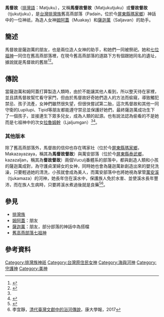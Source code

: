 '''馬督故'''（[[排灣語|排灣語]]：Matjuku），又稱'''馬督故督故'''（Matjukutjuku）或'''督故督故'''（tjukutjuku），是[[台灣|台灣]][[排灣族|排灣族]]舊高燕部落（Padain，位於今[[屏東縣|屏東縣]][[瑪家鄉|瑪家鄉]]）神話中的一位神祇，為造人女神[[姆阿蓋|姆阿蓋]]（Muakay）和[[薩迦萬|薩迦萬]]（Saljavan）的助手。
==簡述==
馬督故是薩迦萬的朋友，也是兩位造人女神的助手，和她們一同被祭祀。她和[[舊高燕部落七祖神|七位祖神]]一同住在舊高燕部落裡，在現今舊高燕部落的道路下方有個跟她同名的遺址，據說就是馬督故的舊居<ref name="台灣高砂族系統所屬の研究">{{cite book|last=|first=|date=1996|title=台灣高砂族系統所屬の研究|url=https://tm.ncl.edu.tw/article?u=008_106_000014&lang=chn|location=|publisher=南天書局|page=|isbn=9789576383052|author=台北帝國大學|access-date=2021-01-13|archive-date=2021-01-11|archive-url=https://web.archive.org/web/20210111005330/https://tm.ncl.edu.tw/article?u=008_106_000014&lang=chn|dead-url=no}}</ref><ref name="番族慣習調查報告書第五卷排灣族．第一冊">{{cite book|last=|first=|date=2003-10-01|title=番族慣習調查報告書第五卷排灣族．第一冊|url=https://tm.ncl.edu.tw/article?u=022_004_00003740&lang=chn|location=|publisher=中央研究院民族所|page=|isbn=9789576719721|author=臺灣總督府臨時臺灣舊慣調查會|access-date=2021-01-13|archive-date=2021-01-11|archive-url=https://web.archive.org/web/20210111005448/https://tm.ncl.edu.tw/article?u=022_004_00003740&lang=chn|dead-url=no}}</ref>。
==傳說==
{{main|姆阿蓋|薩迦萬}}
當薩迦萬和姆阿蓋打算製造人類時，由於不能讓其他人看到，所以整天待在家裡，並且請馬督故幫忙看守家門，但由於馬督故好奇她們造人的方法而偷窺，導致觸犯禁忌、孩子流產，女神們雖然很失望，但很快嘗試第二胎，這次馬督故和其他一同守衛的Lupilupi、Tipid等朋友都能遵守禁忌並保護好她們，最終薩迦萬成功生下了一個孩子，並接連生下眾多兒女，成為人類的起源。也有說法認為偷看的不是她而是七祖神中的次女[[拉魯姆幹|拉魯姆幹]]（Ljaljumgan）<ref name="番族慣習調查報告書第五卷排灣族．第一冊"/><ref name="蕃族調查報告書第八冊">{{cite book|last=|first=|date=2015-12-01|title=蕃族調查報告書第八冊：排灣族、賽夏族|url=https://www.books.com.tw/products/0010702430|location=|publisher=中央研究院民族所|page=|isbn=9789860468564|author=臺灣總督府蕃族調查會|access-date=2021-01-13|archive-date=2021-11-19|archive-url=https://web.archive.org/web/20211119141659/https://www.books.com.tw/products/0010702430|dead-url=no}}</ref>。
===其他版本===
除了舊高燕部落外，馬督故的信仰也存在瑪家社（位於今[[屏東縣|屏東縣]][[瑪家鄉|瑪家鄉]]，Makazayazaya，稱其為'''馬督故督故'''）與萬安部落（位於今[[屏東縣|屏東縣]][[泰武鄉|泰武鄉]]，kazazaljan，稱其為'''督故督故'''）兩個Vuculj番體系的部落中，都與創造人類和小孩的薩迦萬成對，為守護貞潔婦女的女神，同時她也會為薩迦萬新創造出來的嬰兒洗澡，只要輕過她的清洗，小孩就會成為美人，而萬安部落中也將她視為掌管[[萬安溪|萬安溪]]（tjukamaza）的河神，她長年住在溪水中，保護族人免於水害、並使溪水長年豐沛，而在族人生病時，只要將溪水煮過後就是良藥<ref name="番族慣習調查報告書第五卷排灣族．第三冊">{{cite book|last=|first=|date=2004-12-01|title=番族慣習調查報告書第五卷排灣族．第三冊|url=https://tm.ncl.edu.tw/article?u=022_004_00003742&lang=chn|location=|publisher=中央研究院民族所|page=|isbn=9789570197839|author=臺灣總督府臨時臺灣舊慣調查會|access-date=2021-01-15|archive-date=2021-01-21|archive-url=https://web.archive.org/web/20210121223358/https://tm.ncl.edu.tw/article?u=022_004_00003742&lang=chn|dead-url=no}}</ref><ref>李宜靜，[http://daa.ukn.edu.tw/ezfiles/6/1006/img/1241/116945893.pdf 清代臺灣文獻中的浴河傳說]，康大學報，2017</ref>。

==參見==
*[[排灣族|排灣族]]
*[[姆阿蓋|姆阿蓋]]：朋友
*[[薩迦萬|薩迦萬]]：朋友，部分部落的神話中為搭檔
*[[舊高燕部落七祖神|舊高燕部落七祖神]]

==參考資料==
{{reflist}}


[[Category:排灣族神祇|Category:排灣族神祇]]
[[Category:台灣原住民女神|Category:台灣原住民女神]]
[[Category:海與河神|Category:海與河神]]
[[Category:守護神|Category:守護神]]
[[Category:美神|Category:美神]]